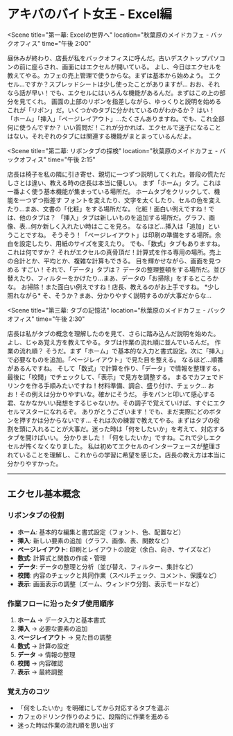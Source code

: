 # アキバのバイト女王 - Excel編


<Scene 
  title="第一幕: Excelの世界へ" 
  location="秋葉原のメイドカフェ - バックオフィス" 
  time="午後 2:00"
>

<Narrator>
昼休みが終わり、店長が私をバックオフィスに呼んだ。古いデスクトップパソコンの前に座らされ、画面にはエクセルが開いている。
</Narrator>

<Character name="tenchou" emotion="normal">
よし、今日はエクセルを教えてやる。カフェの売上管理で使うからな。まずは基本から始めよう。
</Character>

<Character name="watashi" emotion="confused">
エクセル...ですか？スプレッドシートは少し使ったことがありますが...
</Character>

<Character name="tenchou" emotion="happy">
おお、それなら話が早い！でも、エクセルにはいろんな機能があるんだ。まずはこの上の部分を見てくれ。
</Character>

<Character name="tenchou" isAction>
画面の上部のリボンを指差しながら、ゆっくりと説明を始める
</Character>

<Character name="tenchou" emotion="normal">
これが「リボン」だ。いくつかのタブに分かれているのがわかるか？
</Character>

<Character name="watashi" emotion="curious">
はい！「ホーム」「挿入」「ページレイアウト」...たくさんありますね。でも、これ全部何に使うんですか？
</Character>

<Character name="tenchou" emotion="happy">
いい質問だ！これが分かれば、エクセルで迷子になることはない。それぞれのタブには関連する機能がまとまっているんだよ。
</Character>

</Scene>

<Scene 
  title="第二幕: リボンタブの探検" 
  location="秋葉原のメイドカフェ - バックオフィス" 
  time="午後 2:15"
>

<Narrator>
店長は椅子を私の隣に引き寄せ、親切に一つずつ説明してくれた。普段の慌ただしさとは違い、教える時の店長は本当に優しい。
</Narrator>

<Character name="tenchou" emotion="normal">
まず「ホーム」タブ。これは一番よく使う基本機能が集まっている場所だ。
</Character>

<Character name="tenchou" isAction>
ホームタブをクリックして、機能を一つずつ指差す
</Character>

<Character name="tenchou" emotion="happy">
フォントを変えたり、文字を太くしたり、セルの色を変えたり...まあ、文書の「化粧」をする場所だな。
</Character>

<Character name="watashi" emotion="excited">
化粧！面白い例えですね！では、他のタブは？
</Character>

<Character name="tenchou" emotion="normal">
「挿入」タブは新しいものを追加する場所だ。グラフ、画像、表...何か新しく入れたい時はここを見ろ。
</Character>

<Character name="watashi" emotion="thoughtful">
なるほど...挿入は「追加」ということですね。
</Character>

<Character name="tenchou" emotion="happy">
そうそう！「ページレイアウト」は印刷の準備をする場所。余白を設定したり、用紙のサイズを変えたり。
</Character>

<Character name="watashi" emotion="confused">
でも、「数式」タブもありますね。これは何ですか？
</Character>

<Character name="tenchou" emotion="excited">
それがエクセルの真骨頂だ！計算式を作る専用の場所。売上の合計とか、平均とか、複雑な計算もできる。
</Character>

<Character name="watashi" isAction>
目を輝かせながら、画面を見つめる
</Character>

<Character name="watashi" emotion="happy">
すごい！それで、「データ」タブは？
</Character>

<Character name="tenchou" emotion="normal">
データの整理整頓をする場所だ。並び替えたり、フィルターをかけたり...まあ、データの「お掃除」をするところかな。
</Character>

<Character name="watashi" emotion="excited">
お掃除！また面白い例えですね！店長、教えるのがお上手ですね。
</Character>

<Character name="tenchou" emotion="embarrassed">
*少し照れながら* そ、そうか？まあ、分かりやすく説明するのが大事だからな...
</Character>

</Scene>

<Scene 
  title="第三幕: タブの記憶法" 
  location="秋葉原のメイドカフェ - バックオフィス" 
  time="午後 2:30"
>

<Narrator>
店長は私がタブの概念を理解したのを見て、さらに踏み込んだ説明を始めた。
</Narrator>

<Character name="tenchou" emotion="happy">
よし、じゃあ覚え方を教えてやる。タブは作業の流れ順に並んでいるんだ。
</Character>

<Character name="watashi" emotion="curious">
作業の流れ順？
</Character>

<Character name="tenchou" emotion="normal">
そうだ。まず「ホーム」で基本的な入力と書式設定。次に「挿入」で必要なものを追加。「ページレイアウト」で見た目を整える。
</Character>

<Character name="watashi" emotion="thoughtful">
なるほど...順番があるんですね。
</Character>

<Character name="tenchou" emotion="happy">
そして「数式」で計算を作り、「データ」で情報を整理する。最後に「校閲」でチェックして、「表示」で見方を調整する。
</Character>

<Character name="watashi" emotion="excited">
まるでカフェでドリンクを作る手順みたいですね！材料準備、調合、盛り付け、チェック...
</Character>

<Character name="tenchou" emotion="surprised">
おお！その例えは分かりやすいな。確かにそうだ。
</Character>

<Character name="tenchou" isAction>
手をパンと叩いて感心する
</Character>

<Character name="tenchou" emotion="happy">
君、なかなかいい発想をするじゃないか。その調子で覚えていけば、すぐにエクセルマスターになれるぞ。
</Character>

<Character name="watashi" emotion="happy">
ありがとうございます！でも、まだ実際にどのボタンを押すかは分からないです...
</Character>

<Character name="tenchou" emotion="normal">
それは次の練習で教えてやる。まずはタブの役割を頭に入れることが大事だ。迷った時は「何をしたいか」を考えて、対応するタブを開けばいい。
</Character>

<Character name="watashi" emotion="excited">
分かりました！「何をしたいか」ですね。これで少しエクセルが怖くなくなりました。
</Character>

<Narrator>
私は初めてエクセルのインターフェースが整理されていることを理解し、これからの学習に希望を感じた。店長の教え方は本当に分かりやすかった。
</Narrator>

</Scene>

---

## エクセル基本概念

### リボンタブの役割
- **ホーム**: 基本的な編集と書式設定（フォント、色、配置など）
- **挿入**: 新しい要素の追加（グラフ、画像、表、関数など）
- **ページレイアウト**: 印刷とレイアウトの設定（余白、向き、サイズなど）
- **数式**: 計算式と関数の作成・管理
- **データ**: データの整理と分析（並び替え、フィルター、集計など）
- **校閲**: 内容のチェックと共同作業（スペルチェック、コメント、保護など）
- **表示**: 画面表示の調整（ズーム、ウィンドウ分割、表示モードなど）

### 作業フローに沿ったタブ使用順序
1. **ホーム** → データ入力と基本書式
2. **挿入** → 必要な要素の追加
3. **ページレイアウト** → 見た目の調整
4. **数式** → 計算の設定
5. **データ** → 情報の整理
6. **校閲** → 内容確認
7. **表示** → 最終調整

### 覚え方のコツ
- 「何をしたいか」を明確にしてから対応するタブを選ぶ
- カフェのドリンク作りのように、段階的に作業を進める
- 迷った時は作業の流れ順を思い出す
